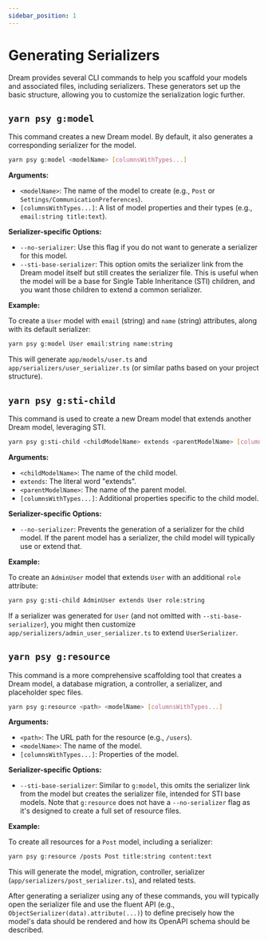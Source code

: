 ```yaml
---
sidebar_position: 1
---
```


# Generating Serializers

Dream provides several CLI commands to help you scaffold your models and associated files, including serializers. These generators set up the basic structure, allowing you to customize the serialization logic further.

## `yarn psy g:model`

This command creates a new Dream model. By default, it also generates a corresponding serializer for the model.

```bash
yarn psy g:model <modelName> [columnsWithTypes...]
```

**Arguments:**

-   `<modelName>`: The name of the model to create (e.g., `Post` or `Settings/CommunicationPreferences`).
-   `[columnsWithTypes...]`: A list of model properties and their types (e.g., `email:string title:text`).

**Serializer-specific Options:**

-   `--no-serializer`: Use this flag if you do not want to generate a serializer for this model.
-   `--sti-base-serializer`: This option omits the serializer link from the Dream model itself but still creates the serializer file. This is useful when the model will be a base for Single Table Inheritance (STI) children, and you want those children to extend a common serializer.

**Example:**

To create a `User` model with `email` (string) and `name` (string) attributes, along with its default serializer:

```bash
yarn psy g:model User email:string name:string
```

This will generate `app/models/user.ts` and `app/serializers/user_serializer.ts` (or similar paths based on your project structure).

## `yarn psy g:sti-child`

This command is used to create a new Dream model that extends another Dream model, leveraging STI.

```bash
yarn psy g:sti-child <childModelName> extends <parentModelName> [columnsWithTypes...]
```

**Arguments:**

-   `<childModelName>`: The name of the child model.
-   `extends`: The literal word "extends".
-   `<parentModelName>`: The name of the parent model.
-   `[columnsWithTypes...]`: Additional properties specific to the child model.

**Serializer-specific Options:**

-   `--no-serializer`: Prevents the generation of a serializer for the child model. If the parent model has a serializer, the child model will typically use or extend that.

**Example:**

To create an `AdminUser` model that extends `User` with an additional `role` attribute:

```bash
yarn psy g:sti-child AdminUser extends User role:string
```

If a serializer was generated for `User` (and not omitted with `--sti-base-serializer`), you might then customize `app/serializers/admin_user_serializer.ts` to extend `UserSerializer`.

## `yarn psy g:resource`

This command is a more comprehensive scaffolding tool that creates a Dream model, a database migration, a controller, a serializer, and placeholder spec files.

```bash
yarn psy g:resource <path> <modelName> [columnsWithTypes...]
```

**Arguments:**

-   `<path>`: The URL path for the resource (e.g., `/users`).
-   `<modelName>`: The name of the model.
-   `[columnsWithTypes...]`: Properties of the model.

**Serializer-specific Options:**

-   `--sti-base-serializer`: Similar to `g:model`, this omits the serializer link from the model but creates the serializer file, intended for STI base models. Note that `g:resource` does not have a `--no-serializer` flag as it's designed to create a full set of resource files.

**Example:**

To create all resources for a `Post` model, including a serializer:

```bash
yarn psy g:resource /posts Post title:string content:text
```

This will generate the model, migration, controller, serializer (`app/serializers/post_serializer.ts`), and related tests.

After generating a serializer using any of these commands, you will typically open the serializer file and use the fluent API (e.g., `ObjectSerializer(data).attribute(...)`) to define precisely how the model's data should be rendered and how its OpenAPI schema should be described.
